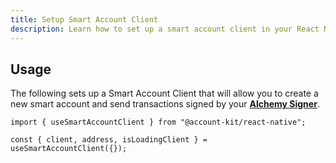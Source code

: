 ```yaml
---
title: Setup Smart Account Client
description: Learn how to set up a smart account client in your React Native app
---
```


<Markdown src="../../../shared/setup-smart-account-client/how-to-setup-smart-accont-client.mdx" />

## Usage

The following sets up a Smart Account Client that will allow you to create a new smart account and send transactions signed by your **[Alchemy Signer](/wallets/react/getting-started)**.

```tsx twoslash
import { useSmartAccountClient } from "@account-kit/react-native";

const { client, address, isLoadingClient } = useSmartAccountClient({});
```

<Markdown src="../../../shared/setup-smart-account-client/smart-account-client-details.mdx" />
